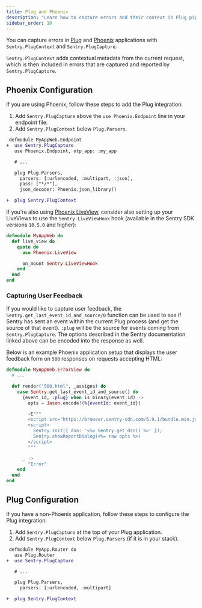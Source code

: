 ```yaml
---
title: Plug and Phoenix
description: "Learn how to capture errors and their context in Plug pipelines and Phoenix applications."
sidebar_order: 10
---
```


You can capture errors in [Plug](https://github.com/elixir-plug/plug) and [Phoenix](https://phoenixframework.org) applications with `Sentry.PlugContext` and `Sentry.PlugCapture`.

`Sentry.PlugContext` adds contextual metadata from the current request, which is then included in errors that are captured and reported by `Sentry.PlugCapture`.

## Phoenix Configuration

If you are using Phoenix, follow these steps to add the Plug integration:

  1. Add `Sentry.PlugCapture` above the `use Phoenix.Endpoint` line in your endpoint file.
  1. Add `Sentry.PlugContext` below `Plug.Parsers`.

```diff
 defmodule MyAppWeb.Endpoint
+  use Sentry.PlugCapture
   use Phoenix.Endpoint, otp_app: :my_app

   # ...

   plug Plug.Parsers,
     parsers: [:urlencoded, :multipart, :json],
     pass: ["*/*"],
     json_decoder: Phoenix.json_library()

+  plug Sentry.PlugContext
```

If you're also using [Phoenix LiveView](https://github.com/phoenixframework/phoenix_live_view), consider also setting up your LiveViews to use the `Sentry.LiveViewHook` hook (available in the Sentry SDK versions `10.5.0` and higher):

```elixir
defmodule MyAppWeb do
  def live_view do
    quote do
      use Phoenix.LiveView

      on_mount Sentry.LiveViewHook
    end
  end
end
```

### Capturing User Feedback

If you would like to <PlatformLink to="/enriching-events/user-feedback/">capture user feedback</PlatformLink>, the `Sentry.get_last_event_id_and_source/0` function can be used to see if Sentry has sent an event within the current Plug process (and get the source of that event). `:plug` will be the source for events coming from `Sentry.PlugCapture`. The options described in the Sentry documentation linked above can be encoded into the response as well.

Below is an example Phoenix application setup that displays the user feedback form on `500` responses on requests accepting HTML:

```elixir
defmodule MyAppWeb.ErrorView do
  # ...

  def render("500.html", _assigns) do
    case Sentry.get_last_event_id_and_source() do
      {event_id, :plug} when is_binary(event_id) ->
        opts = Jason.encode!(%{eventId: event_id})

        ~E"""
        <script src="https://browser.sentry-cdn.com/5.9.1/bundle.min.js" integrity="sha384-/x1aHz0nKRd6zVUazsV6CbQvjJvr6zQL2CHbQZf3yoLkezyEtZUpqUNnOLW9Nt3v" crossorigin="anonymous"></script>
        <script>
          Sentry.init({ dsn: '<%= Sentry.get_dsn() %>' });
          Sentry.showReportDialog(<%= raw opts %>)
        </script>
        """

      _ ->
        "Error"
    end
  end
end
```

## Plug Configuration

If you have a non-Phoenix application, follow these steps to configure the Plug integration:

  1. Add `Sentry.PlugCapture` at the top of your Plug application.
  1. Add `Sentry.PlugContext` below `Plug.Parsers` (if it is in your stack).

```diff
 defmodule MyApp.Router do
   use Plug.Router
+  use Sentry.PlugCapture

   # ...

   plug Plug.Parsers,
     parsers: [:urlencoded, :multipart]

+  plug Sentry.PlugContext
```
